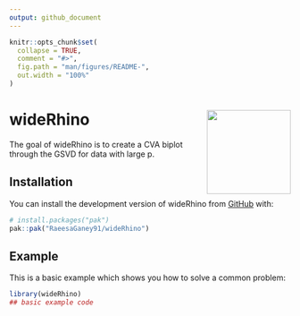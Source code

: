 ```yaml
---
output: github_document
---
```


<!-- README.md is generated from README.Rmd. Please edit that file -->

```r
knitr::opts_chunk$set(
  collapse = TRUE,
  comment = "#>",
  fig.path = "man/figures/README-",
  out.width = "100%"
)
```

# wideRhino <img src="logo.png" align="right" width="150" alt="" /> 



<!-- badges: start -->
<!-- badges: end -->

The goal of wideRhino is to create a CVA biplot through the GSVD for data with large p. 

## Installation

You can install the development version of wideRhino from [GitHub](https://github.com/) with:

``` r
# install.packages("pak")
pak::pak("RaeesaGaney91/wideRhino")
```

## Example

This is a basic example which shows you how to solve a common problem:

```r
library(wideRhino)
## basic example code
```

